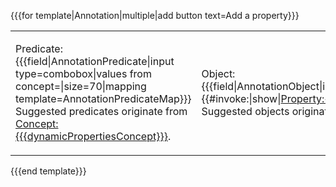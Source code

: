 <nowiki>{{{</nowiki>for template<nowiki>|</nowiki>Annotation<nowiki>|</nowiki>multiple<nowiki>|</nowiki>add button text=Add a property<nowiki>}}}</nowiki>
{|class=formtable
|Predicate:<br/>
<nowiki>{{{</nowiki>field<nowiki>|</nowiki>AnnotationPredicate<nowiki>|</nowiki>input type=combobox<nowiki>|</nowiki>values from concept={{{dynamicPropertiesConcept}}}<nowiki>|</nowiki>size=70<nowiki>|</nowiki>mapping template=AnnotationPredicateMap<nowiki>}}}</nowiki><br/>
Suggested predicates originate from [[Concept:{{{dynamicPropertiesConcept}}}]].
|Object:<br/>
<nowiki>{{{</nowiki>field<nowiki>|</nowiki>AnnotationObject<nowiki>|</nowiki>input type=combobox<nowiki>|</nowiki>values={{#invoke:{{{dynamicPropertiesModule}}}|show|[[Property:+]][[ds0:namespace::Mwstake]]}}<nowiki>|</nowiki>delimiter=;<nowiki>|</nowiki>size=70<nowiki>}}}</nowiki><br/>
Suggested objects originate from [[Module:ObjectValues]].
|}
<nowiki>{{{</nowiki>end template<nowiki>}}}</nowiki>
